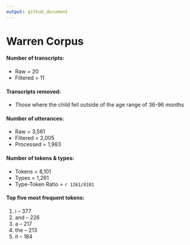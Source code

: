 ```yaml
---
output: github_document
---
```

# Warren Corpus

#### Number of transcripts:
* Raw = 20
* Filtered = 11

#### Transcripts removed:  
* Those where the child fell outside of the age range of 36-96 months

#### Number of utterances:
* Raw = 3,561
* Filtered = 2,005
* Processed = 1,983
  
#### Number of tokens & types:
* Tokens = 8,101
* Types = 1,261
* Type-Token Ratio = `r 1261/8101`

#### Top five most frequent tokens:
1. i -- 377
2. and -- 226
3. a -- 217
4. the -- 213
5. it -- 184


